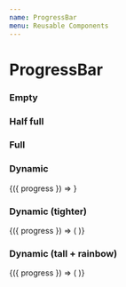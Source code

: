 ```yaml
---
name: ProgressBar
menu: Reusable Components
---
```



# ProgressBar

<Props of={ProgressBar} />

### Empty
<Playground>
  <ProgressBar progress={0} />
</Playground>

### Half full
<Playground>
  <ProgressBar progress={0.5} />
</Playground>

### Full
<Playground>
  <ProgressBar progress={1} />
</Playground>

### Dynamic
<Playground>
  <ProgressManager>
    {({ progress }) => <ProgressBar progress={progress} />}
  </ProgressManager>
</Playground>

### Dynamic (tighter)
<Playground>
  <ProgressManager>
    {({ progress }) => (
      <ProgressBar progress={progress} stiffness={170} damping={16} />
    )}
  </ProgressManager>
</Playground>

### Dynamic (tall + rainbow)
<Playground>
  <ProgressManager>
    {({ progress }) => (
      <ProgressBar
        height={16}
        progress={progress}
        colors={[
          RAW_COLORS.red[500],
          RAW_COLORS.orange[500],
          RAW_COLORS.lime[500],
          RAW_COLORS.teal[500],
          RAW_COLORS.blue[700],
          RAW_COLORS.purple[500],
        ]}
      />
    )}
  </ProgressManager>
</Playground>
